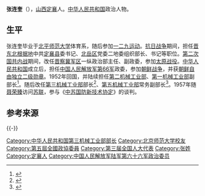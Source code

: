 '''张连奎'''（{{bd|1913年||1978年|catIdx=}}），[[山西|山西]][[定襄|定襄]]人。[[中华人民共和国|中华人民共和国]]政治人物。

==生平==
张连奎毕业于[[北平师范大学|北平师范大学]]体育系，随后参加[[一二九运动|一二九运动]]。[[抗日战争|抗日战争]]期间，担任[[晋东北根据地|晋东北根据地]]中共[[定襄县|定襄县]]委书记、[[北岳区|北岳区]]党委二地委组织部长、书记等职位。[[第二次国共内战|第二次国共内战]]期间，改任[[晋察冀军区|晋察冀军区]]一纵政治部主任、副政委，参加[[太原战役|太原战役]]。[[中华人民共和国|中华人民共和国]]成立后，担任[[中国人民解放军第66军|中国人民解放军第66军]]政委，参加[[朝鲜战争|朝鲜战争]]，并获[[朝鲜自由独立二级勋章|朝鲜自由独立二级勋章]]。1952年回国，并陆续担任[[第二机械工业部|第二机械工业部]]、[[第一机械工业部|第一机械工业部]]副部长<ref>{{cite web|title=中国核潜艇工程内幕:58年秘密展开|url=http://history.stnn.cc/reveal/201107/t20110711_1608776_1.html|publisher=新岛环球网|accessdate=2011-11-24}}{{Dead link|date=2019年10月 |bot=InternetArchiveBot |fix-attempted=yes }}</ref>。随后改任[[第三机械工业部|第三机械工业部]]部长<ref>{{cite web|author=中国机械工业联合会|title=机械工业政府管理机构沿革及领导人名录|url=http://cmif.mei.gov.cn/organization1.asp|publisher=中国机械工业联合会|accessdate=2011-11-24|deadurl=yes|archiveurl=https://web.archive.org/web/20121022194438/http://cmif.mei.gov.cn/organization1.asp|archivedate=2012-10-22}}</ref>、[[第五机械工业部|第五机械工业部]]常务副部长<ref>{{cite web|author=刘巧云 编著|title=张姓历代名人|url=http://www.liuqiaoyun.com.cn/Work/ZhangXingLiDaiMingRen/E_105.htm|accessdate=2011-11-24|deadurl=yes|archiveurl=https://web.archive.org/web/20150505025313/http://www.liuqiaoyun.com.cn/Work/ZhangXingLiDaiMingRen/E_105.htm|archivedate=2015-05-05}}</ref>。1957年随[[聂荣臻|聂荣臻]]访问[[苏联|苏联]]，参与《[[中苏国防新技术协定|中苏国防新技术协定]]》的谈判。

==参考来源==
{{reflist}}
{{-}}
{{第2届国务院}}
{{DEFAULTSORT:Z}}
[[Category:中华人民共和国第三机械工业部部长|Category:中华人民共和国第三机械工业部部长]]
[[Category:北京师范大学校友|Category:北京师范大学校友]]
[[Category:第五屆全國政協委員|Category:第五屆全國政協委員]]
[[Category:第三届全国人大代表|Category:第三届全国人大代表]]
[[Category:张姓|Category:张姓]]
[[Category:定襄人|Category:定襄人]]
[[Category:中国人民解放军陆军第六十六军政治委员|Category:中国人民解放军陆军第六十六军政治委员]]